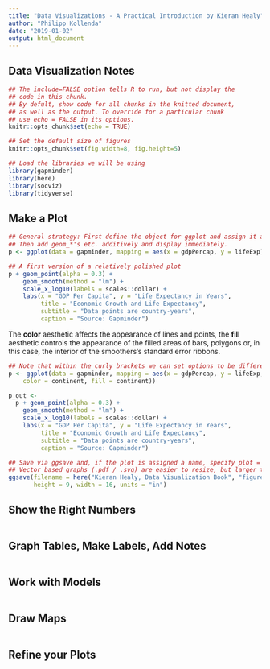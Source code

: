 ```yaml
---
title: "Data Visualizations - A Practical Introduction by Kieran Healy"
author: "Philipp Kollenda"
date: "2019-01-02"
output: html_document
---
```

   
## Data Visualization Notes

```r

## The include=FALSE option tells R to run, but not display the 
## code in this chunk.
## By defult, show code for all chunks in the knitted document,
## as well as the output. To override for a particular chunk
## use echo = FALSE in its options.
knitr::opts_chunk$set(echo = TRUE) 

## Set the default size of figures
knitr::opts_chunk$set(fig.width=8, fig.height=5)  

## Load the libraries we will be using
library(gapminder)
library(here)
library(socviz)
library(tidyverse)

```

## Make a Plot

```r
## General strategy: First define the object for ggplot and assign it a name.
## Then add geom_*'s etc. additively and display immediately.
p <- ggplot(data = gapminder, mapping = aes(x = gdpPercap, y = lifeExp))

## A first version of a relatively polished plot
p + geom_point(alpha = 0.3) + 
    geom_smooth(method = "lm") + 
    scale_x_log10(labels = scales::dollar) + 
    labs(x = "GDP Per Capita", y = "Life Expectancy in Years", 
         title = "Economic Growth and Life Expectancy",
         subtitle = "Data points are country-years",
         caption = "Source: Gapminder")

```

The **color** aesthetic affects the appearance of lines and points, the **fill** aesthetic
controls the appearance of the filled areas of bars, polygons or, in this case,
the interior of the smoothers's standard error ribbons.
```r
## Note that within the curly brackets we can set options to be different from the default.
p <- ggplot(data = gapminder, mapping = aes(x = gdpPercap, y = lifeExp, 
    color = continent, fill = continent))

p_out <- 
  p + geom_point(alpha = 0.3) + 
    geom_smooth(method = "lm") + 
    scale_x_log10(labels = scales::dollar) + 
    labs(x = "GDP Per Capita", y = "Life Expectancy in Years", 
         title = "Economic Growth and Life Expectancy",
         subtitle = "Data points are country-years",
         caption = "Source: Gapminder")

## Save via ggsave and, if the plot is assigned a name, specify plot = ...
## Vector based graphs (.pdf / .svg) are easier to resize, but larger than raster based graphs (.png / .jpg)
ggsave(filename = here("Kieran Healy, Data Visualization Book", "figures", "gdp_lifeexp_chapter3.pdf"), plot = p_out, 
       height = 9, width = 16, units = "in")
```


## Show the Right Numbers

```r

```


## Graph Tables, Make Labels, Add Notes

```r

```

## Work with Models

```r

```

## Draw Maps

```r

```


## Refine your Plots

```r

```


